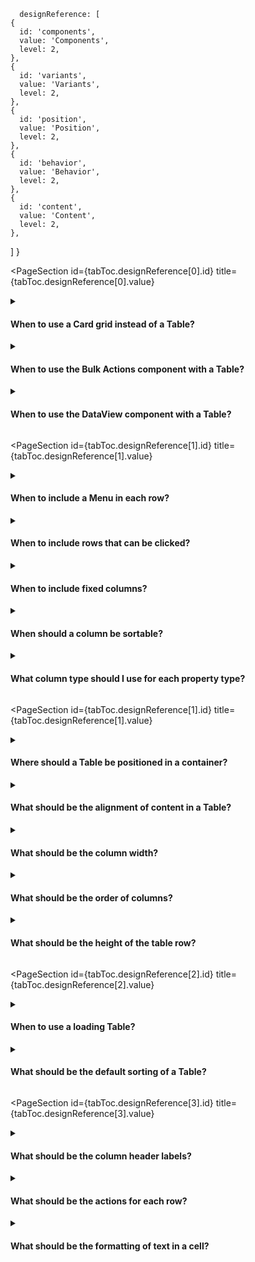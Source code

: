 
      designReference: [
    {
      id: 'components',
      value: 'Components',
      level: 2,
    },
    {
      id: 'variants',
      value: 'Variants',
      level: 2,
    },
    {
      id: 'position',
      value: 'Position',
      level: 2,
    },
    {
      id: 'behavior',
      value: 'Behavior',
      level: 2,
    },
    {
      id: 'content',
      value: 'Content',
      level: 2,
    },
  ]
}

<PageSection
  id={tabToc.designReference[0].id}
  title={tabToc.designReference[0].value}
>

<details>
  <summary><h4>When to use a Card grid instead of a Table?</h4></summary>
  <div>
    More than one layout type can be included in a DataView, but the default layout should be the one that prioritizes the property that best identifies the item. When deciding which layouts to support, follow these recommendations:
    <ul>
        <li>Include a List layout with a Table when there are important item properties that are textual and may need to be compared. For example, a list of products, promotions, or orders.</li>
        <li>Include a Grid layout with Cards when there are important item properties that are visual. For example, app logos in a list of apps or thumbnails in a media gallery.</li>
    </ul>
  </div>
</details>

<details>
  <summary><h4>When to use the Bulk Actions component with a Table?</h4></summary>
  <div>
    When it's possible to edit multiple items directly from the table, a Checkbox column should be included as the first column. The Bulk Actions component should appear when the merchant has checked at least one row. Read the <a href="https://admin-ui.vercel.app/next/components/bulk-actions">Bulk Actions</a> documentation for more details.
  </div>
</details>

<details>
  <summary><h4>When to use the DataView component with a Table?</h4></summary>
  <div>
    Always use the DataView component with a Table. This component is essential for dealing with states and implementing additional components such as Search, Filters and Pagination. Read the <a href="https://admin-ui.vercel.app/next/components/data-view">DataView</a> documentation for more details.
  </div>
</details>

</PageSection>

<PageSection
  id={tabToc.designReference[1].id}
  title={tabToc.designReference[1].value}
>

<details>
  <summary><h4>When to include a Menu in each row?</h4></summary>
  <div>
    <ul>
        <li>When rows are clickable, always add a Menu including a <em>View details</em> action with the same purpose as clicking the row, even if there are no other actions for the item.</li>
        <li>If the action is very important, it can be outside the Menu. For example, activating or deactivating an item such as <em>SKU Bindings</em> or approving or refusing a request such as <em>Invoices</em>.</li>
        <li>Destructive actions should always be inside a Menu.</li>
        <li>If the Table fits all the information and actions, or if the line can’t be clicked, there is no need to include a Menu.</li>
    </ul>
  </div>
  <br />
  <div>
    <strong>What to avoid:</strong>
      <ul>
        <li>Don’t include more than two actions outside the Menu on each Table row.</li>
      </ul>
  </div>
</details>

<details>
  <summary><h4>When to include rows that can be clicked?</h4></summary>
  <div>
    <ul>
        <li>If there is a way to open a Modal or a Page to view or edit an item, trigger this action when merchants click the row.</li>
    </ul>
  </div>
  <br />
  <div>
    <strong>What to avoid:</strong>
      <ul>
        <li>Don’t open a Popover or Menu when a row is clicked. Only open the Menu if the merchant clicks the Menu directly.</li>
      </ul>
  </div>
</details>

<details>
  <summary><h4>When to include fixed columns?</h4></summary>
  <div>
    Add fixed columns when merchants need to keep viewing the information that identifies the item, such as ID or Name, even during horizontal scroll.
  </div>
</details>

<details>
  <summary><h4>When should a column be sortable?</h4></summary>
  <div>
    <ul>
        <li>When a Name column exists, always allow it to be sorted alphabetically.</li>
        <li>Consider supporting sorting in all columns where the content has a clear order. For example, dates, texts and numbers can be sorted by ascending or descending order. Images, however, can’t be sorted.</li>        
    </ul>
  </div>
</details>

<details>
  <summary><h4>What column type should I use for each property type?</h4></summary>
  <div>
    The type of column depends on the property type that will be displayed. Common property types include:
    <ul>
        <li><strong>Name</strong>: Dedicated 1-line Text column or 2-line Text column along with ID or Description.</li>
        <li><strong>Image</strong>: In left-to-right languages, the Image should always be displayed to the left of the Name in a Thumbnail column.</li>
        <li><strong>ID</strong>: Dedicated 1-line Text column or 2-line Text column along with the Name.</li>
        <li><strong>Description</strong>: 2-line Text column that includes both Name and Description.</li>
        <li><strong>Tertiary actions:</strong> Menu.</li>
        <li><strong>Secondary actions:</strong> Button.</li>
        <li><strong>Bulk Actions:</strong> Checkbox.</li>
        <li><strong>Status:</strong> Tag.</li>
        <li><strong>Value or Price:</strong> Number.</li>
        <li><strong>Creation or Update date:</strong> 1-line Text.</li>
        <li><strong>Country or payment flag:</strong> Icon.</li>
        <li><strong>Type of object:</strong> 1-line Text, with or without an Icon before it.</li>
        <li><strong>Percentage value or tendency:</strong> Dedicated 1-line Number column or in a 2-line Number column along with the numeric value.</li>      
    </ul>
  </div>
  <br />
  <div>
    <strong>What to avoid:</strong>
      <ul>
        <li>Don’t display columns with personal information, such as email addresses, personal names, addresses or phone numbers.</li>
      </ul>
  </div>  
</details>

</PageSection>
  
<PageSection
  id={tabToc.designReference[1].id}
  title={tabToc.designReference[1].value}
>

<details>
  <summary><h4>Where should a Table be positioned in a container?</h4></summary>
  <div>
    Use the<a href="https://admin-ui.vercel.app/components/data-view"> DataView</a> component to correctly position the Table. Read the documentation of this component for more details.
  </div>
</details>

<details>
  <summary><h4>What should be the alignment of content in a Table?</h4></summary>
  <div>
    Considering left-to-right languages, the content of cells and the label of each column should be left-aligned, with the exception of Number columns, where content should be right-aligned.
  </div>
</details>

<details>
  <summary><h4>What should be the column width?</h4></summary>
  <div>
    The column width should be specified in a <a href="https://css-tricks.com/introduction-fr-css-unit/">fractional unit</a> (<code>fr</code>), which represents a fraction of the available space in the row. For example, the Name column can have the width set to <code>2 fr</code> and the Status column can have the width set to <code>1 fr</code>.
    <br /><br />
    Besides representing column width in this responsive unit, it is important to set a minimum comfortable width in <code>rem</code> to avoid line breaks in tighter viewports.
  </div>
</details>

<details>
  <summary><h4>What should be the order of columns?</h4></summary>
  <div>
    The order should be defined based on research with merchants. However, the following recommendations should be considered:
      <ul>
        <li>Position properties that identify list items first, such as <em>ID</em> and <em>Name</em>.</li>
        <li>Position the <a href="https://admin-ui.vercel.app/components/menu">Menu</a> as the last column and immediately before it a tag with the item’s status, when it exists.</li>
      </ul>    
  </div>
</details>

<details>
  <summary><h4>What should be the height of the table row?</h4></summary>
  <div>
    The default height is 44px. The table row height should only use the larger 64px height when there are columns that occupy the additional space, such as an image or 2-line Text.
  </div>
  <br />
  <div>
    <strong>What to avoid:</strong>
      <div>
        Don't customize the table row height, for aesthetic and standardization reasons.
      </div>
  </div>
</details>

</PageSection>


<PageSection
  id={tabToc.designReference[2].id}
  title={tabToc.designReference[2].value}
>

<details>
  <summary><h4>When to use a loading Table?</h4></summary>
  <div>
    <ul>
        <li>Only use the loading state of the Table during the initial load of the Page or during Pagination.</li>
        <li>During a search, keep the previous results until the new ones load and don’t show the loading state of a Table.</li>
    </ul>
  </div>
</details>

<details>
  <summary><h4>What should be the default sorting of a Table?</h4></summary>
  <div>
    The sorting should be defined based on research with merchants. In most cases in the Admin, the default sorting is based on the items’ creation date (from the most recent to the least recent), as in <em>Products & SKUs</em>, <em>Brands</em> and <em>Orders</em> listing pages. However, there are cases such as the <em>Promotions</em> listing page where the default sorting is by status.
  </div>
</details>

</PageSection>

<PageSection
  id={tabToc.designReference[3].id}
  title={tabToc.designReference[3].value}
>

<details>
  <summary><h4>What should be the column header labels?</h4></summary>
  <div>
    <ul>
        <li>Write the label so that it describes the property type whose values are in the column.</li>
        <li>Use sentence case.</li>
        <li>Use short labels. Prefer two words maximum.</li>
    </ul>
  </div>
  <br />
  <div>
    <strong>What to avoid:</strong>
      <ul>
        <li>Don't write labels that vary a lot in length between options.</li>
        <li>Don't include redundant words. For example, use only <em>Name </em>instead of <em>Product name</em>.</li>
      </ul>
  </div>
</details>

<details>
  <summary><h4>What should be the actions for each row?</h4></summary>
  <div>
    Row actions can be in Buttons or in a Menu, depending on their relevance. Read the <a href="https://admin-ui.vercel.app/components/button">Button</a> and the <a href="https://admin-ui.vercel.app/components/menu">Menu</a> documentation for more information.
    <br />< br/>
    Conduct UX research with merchants to determine actions that need to be available. Common actions on Table rows include:
    <ul>
        <li>View details</li>
        <li>Edit</li>
        <li>Delete</li>
        <li>Rename</li>
        <li>Duplicate</li>
        <li>Share</li>
        <li>Archive</li>
    </ul>
    Actions that exist in the Bulk Actions or on a details page should also be included in each row.
  </div>
  <br />
  <div>
    <strong>What to avoid:</strong>
      <ul>
        <li>Don't include more than five actions for each row.</li>
      </ul>
  </div>
</details>

<details>
  <summary><h4>What should be the formatting of text in a cell?</h4></summary>
  <div>
    <ul>
        <li>The text that best identifies items should use the <code>$action1</code> typography token.  For example, the Name or the ID when items don't have a Name.</li>
        <li>Percentage values and tendencies should use semantic colors to visually represent information.</li>
        <li>Descriptions and IDs (when there is a separate Name column) should use the <code>$fg.secondary</code> token.</li>
    </ul>
  </div>
</details>

</PageSection>

